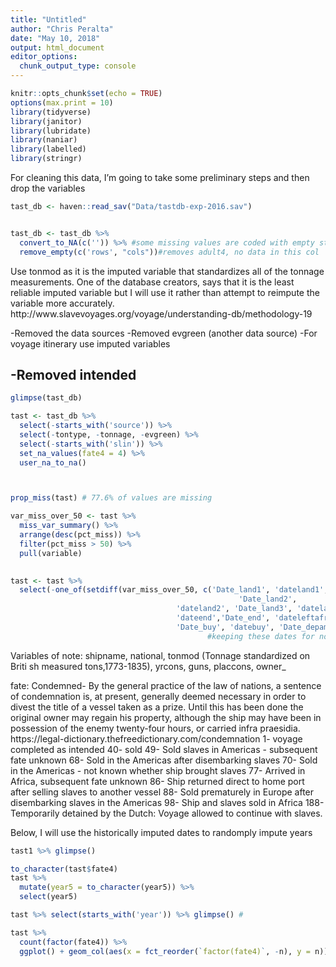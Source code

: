 ```yaml
---
title: "Untitled"
author: "Chris Peralta"
date: "May 10, 2018"
output: html_document
editor_options: 
  chunk_output_type: console
---
```


```r
knitr::opts_chunk$set(echo = TRUE)
options(max.print = 10)
library(tidyverse)
library(janitor)
library(lubridate)
library(naniar)
library(labelled)
library(stringr)
```


For cleaning this data, I'm going to take some preliminary steps and then drop the variables


```r
tast_db <- haven::read_sav("Data/tastdb-exp-2016.sav")


tast_db <- tast_db %>% 
  convert_to_NA(c('')) %>% #some missing values are coded with empty strings
  remove_empty(c('rows', "cols"))#removes adult4, no data in this col
```


Use tonmod as it is the imputed variable that standardizes all of the tonnage measurements. One of the database creators, says that it is the least reliable imputed variable but I will use it rather than attempt to reimpute the variable more accurately.
http://www.slavevoyages.org/voyage/understanding-db/methodology-19

-Removed the data sources
-Removed evgreen (another data source)
-For voyage itinerary use imputed variables

-Removed intended
- 

```r
glimpse(tast_db)

tast <- tast_db %>% 
  select(-starts_with('source')) %>% 
  select(-tontype, -tonnage, -evgreen) %>% 
  select(-starts_with('slin')) %>% 
  set_na_values(fate4 = 4) %>% 
  user_na_to_na()



prop_miss(tast) # 77.6% of values are missing

var_miss_over_50 <- tast %>%
  miss_var_summary() %>% 
  arrange(desc(pct_miss)) %>% 
  filter(pct_miss > 50) %>% 
  pull(variable)
  

tast <- tast %>% 
  select(-one_of(setdiff(var_miss_over_50, c('Date_land1', 'dateland1', 
                                                   'Date_land2',
                                     'dateland2', 'Date_land3', 'dateland3', 
                                     'dateend','Date_end', 'dateleftafr','Date_leftafr',
                                     'Date_buy', 'datebuy', 'Date_depam', 'datedepam'))))
                                            #keeping these dates for now

```


Variables of note: shipname, national, tonmod (Tonnage standardized on Briti sh measured tons,1773-1835), yrcons, guns, placcons, owner_

fate: 
   Condemned- By the general practice of the law of nations, a sentence of condemnation is, at present, generally deemed necessary in order to divest the title of a vessel taken as a prize. Until this has been done the original owner may regain his property, although the ship may have been in possession of the enemy twenty-four hours, or carried infra praesidia. https://legal-dictionary.thefreedictionary.com/condemnation
   1- voyage completed as intended
   40- sold
   49- Sold slaves in Americas - subsequent fate unknown 
   68- Sold in the Americas after disembarking slaves
   70- Sold in the Americas - not known whether ship brought slaves 
   77- Arrived in Africa, subsequent fate unknown 
   86- Ship returned direct to home port after selling slaves to another vessel 
   88- Sold prematurely in Europe after disembarking slaves in the Americas 
   98- Ship and slaves sold in Africa
   188- Temporarily detained by the Dutch: Voyage allowed to continue with slaves. 




Below, I will use the historically imputed dates to randomply impute years

```r
tast1 %>% glimpse()

to_character(tast$fate4)
tast %>% 
  mutate(year5 = to_character(year5)) %>% 
  select(year5)

tast %>% select(starts_with('year')) %>% glimpse() #

tast %>% 
  count(factor(fate4)) %>% 
  ggplot() + geom_col(aes(x = fct_reorder(`factor(fate4)`, -n), y = n))

```


